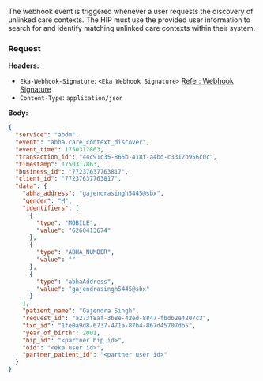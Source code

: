 The webhook event is triggered whenever a user requests the discovery of unlinked care contexts. The HIP must use the provided user information to search for and identify matching unlinked
care contexts within their system.

### Request
**Headers:**

- `Eka-Webhook-Signature`: `<Eka Webhook Signature>`  [Refer: Webhook Signature](/api-reference/connect/webhooks/webhook-signature)
- `Content-Type`: `application/json`

**Body:**

```json
{
  "service": "abdm",
  "event": "abha.care_context_discover",
  "event_time": 1750317863,
  "transaction_id": "44c91c35-865b-418f-a4bd-c3312b956c0c",
  "timestamp": 1750317863,
  "business_id": "77237637763817",
  "client_id": "77237637763817",
  "data": {
    "abha_address": "gajendrasingh5445@sbx",
    "gender": "M",
    "identifiers": [
      {
        "type": "MOBILE",
        "value": "6260413674"
      },
      {
        "type": "ABHA_NUMBER",
        "value": ""
      },
      {
        "type": "abhaAddress",
        "value": "gajendrasingh5445@sbx"
      }
    ],
    "patient_name": "Gajendra Singh",
    "request_id": "a273f8af-3b8e-42ed-8847-fbdb2e4207c3",
    "txn_id": "1fe0a9d8-6737-471a-87b4-867d45707db5",
    "year_of_birth": 2001,
    "hip_id": "<partner hip id>",
    "oid": "<eka user id>",
    "partner_patient_id": "<partner user id>"
  }
}
```
